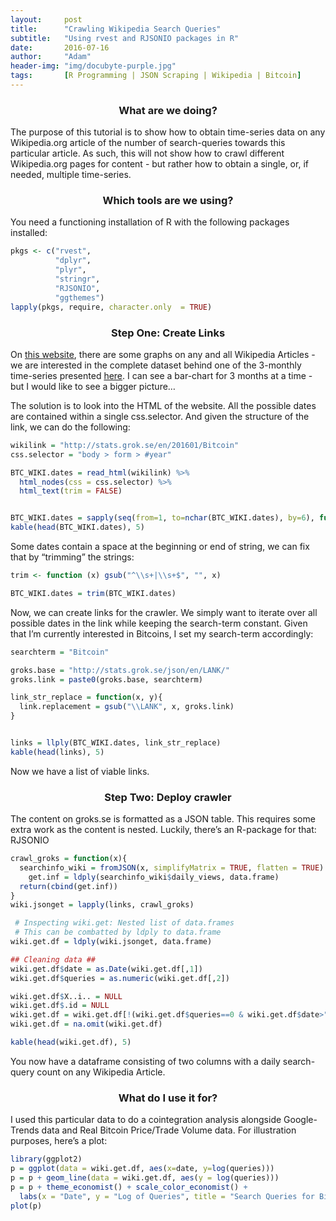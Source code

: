 ```yaml
---
layout:     post
title:      "Crawling Wikipedia Search Queries"
subtitle:   "Using rvest and RJSONIO packages in R"
date:       2016-07-16
author:     "Adam"
header-img: "img/docubyte-purple.jpg"
tags:		[R Programming | JSON Scraping | Wikipedia | Bitcoin]
---
```


<h3><center> What are we doing? </center></h3>

The purpose of this tutorial is to show how to obtain time-series data on any Wikipedia.org article of the number of search-queries towards this particular article. As such, this will not show how to crawl different Wikipedia.org pages for content - but rather how to obtain a single, or, if needed, multiple time-series. 

<h3><center> Which tools are we using? </center></h3>

You need a functioning installation of R with the following packages installed:

```r
pkgs <- c("rvest", 
          "dplyr", 
          "plyr", 
          "stringr", 
          "RJSONIO",
          "ggthemes")
lapply(pkgs, require, character.only  = TRUE)
```

<h3><center> Step One: Create Links </center></h3>

On [this website](http://stats.grok.se/en), there are some graphs on any and all Wikipedia Articles - we are interested in the complete dataset behind one of the 3-monthly time-series presented [here](http://stats.grok.se/en/201601/Bitcoin). I can see a bar-chart for 3 months at a time - but I would like to see a bigger picture...

The solution is to look into the HTML of the website. All the possible dates are contained within a single css.selector. And given the structure of the link, we can do the following:

```r
wikilink = "http://stats.grok.se/en/201601/Bitcoin"
css.selector = "body > form > #year"

BTC_WIKI.dates = read_html(wikilink) %>%
  html_nodes(css = css.selector) %>%
  html_text(trim = FALSE)


BTC_WIKI.dates = sapply(seq(from=1, to=nchar(BTC_WIKI.dates), by=6), function(i) substr(BTC_WIKI.dates, i, i+5))
kable(head(BTC_WIKI.dates), 5)
```

Some dates contain a space at the beginning or end of string, we can fix that by "trimming" the strings:
```r
trim <- function (x) gsub("^\\s+|\\s+$", "", x)

BTC_WIKI.dates = trim(BTC_WIKI.dates)
```

Now, we can create links for the crawler. We simply want to iterate over all possible dates in the link while keeping the search-term constant. Given that I'm currently interested in Bitcoins, I set my search-term accordingly:


```r

searchterm = "Bitcoin"

groks.base = "http://stats.grok.se/json/en/LANK/"
groks.link = paste0(groks.base, searchterm)

link_str_replace = function(x, y){
  link.replacement = gsub("\\LANK", x, groks.link)
}


links = llply(BTC_WIKI.dates, link_str_replace)
kable(head(links), 5)
``` 

Now we have a list of viable links. 

<h3><center> Step Two: Deploy crawler </center></h3>

The content on groks.se is formatted as a JSON table. This requires some extra work as the content is nested. Luckily, there's an R-package for that: RJSONIO

```r
crawl_groks = function(x){
  searchinfo_wiki = fromJSON(x, simplifyMatrix = TRUE, flatten = TRUE)
    get.inf = ldply(searchinfo_wiki$daily_views, data.frame)
  return(cbind(get.inf))
}
wiki.jsonget = lapply(links, crawl_groks)

 # Inspecting wiki.get: Nested list of data.frames
 # This can be combatted by ldply to data.frame
wiki.get.df = ldply(wiki.jsonget, data.frame)

## Cleaning data ##
wiki.get.df$date = as.Date(wiki.get.df[,1])                                             # Create new variables 
wiki.get.df$queries = as.numeric(wiki.get.df[,2])

wiki.get.df$X..i.. = NULL                                                               # Deleting old variables
wiki.get.df$.id = NULL
wiki.get.df = wiki.get.df[!(wiki.get.df$queries==0 & wiki.get.df$date>"2010-01-01"),]   # Discard irrelevant dates
wiki.get.df = na.omit(wiki.get.df)

kable(head(wiki.get.df), 5)
```

You now have a dataframe consisting of two columns with a daily search-query count on any Wikipedia Article. 

<h3><center> What do I use it for? </center></h3>

I used this particular data to do a cointegration analysis alongside Google-Trends data and Real Bitcoin Price/Trade Volume data. For illustration purposes, here's a plot:

```r
library(ggplot2)
p = ggplot(data = wiki.get.df, aes(x=date, y=log(queries)))
p = p + geom_line(data = wiki.get.df, aes(y = log(queries)))
p = p + theme_economist() + scale_color_economist() + 
  labs(x = "Date", y = "Log of Queries", title = "Search Queries for Bitcoin \n on Wikipedia - Daily")
plot(p)
``` 